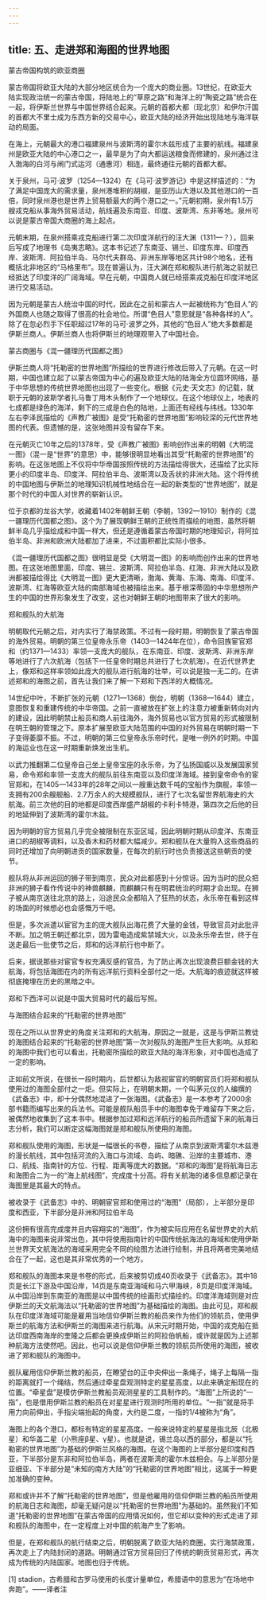 ```yaml
---
---
---
```

title: 五、走进郑和海图的世界地图
---





蒙古帝国构筑的欧亚商圈


蒙古帝国将欧亚大陆的大部分地区统合为一个庞大的商业圈。13世纪，在欧亚大陆实现政治统一的蒙古帝国，将陆地上的“草原之路”和海洋上的“陶瓷之路”统合在一起，将伊斯兰世界与中国世界结合起来。元朝的首都大都（现北京）和伊尔汗国的首都大不里士成为东西方新的交易中心，欧亚大陆的经济开始出现陆地与海洋联动的局面。

在海上，元朝最大的港口福建泉州与波斯湾的霍尔木兹形成了主要的航线。福建泉州是欧亚大陆的中心港口之一，最早是为了向大都运送粮食而修建的，泉州通过注入渤海的白河与闸门式运河（通惠河）相连，最终通往元朝的首都大都。

关于泉州，马可·波罗（1254—1324）在《马可·波罗游记》中是这样描述的：“为了满足中国庞大的需求量，泉州港堆积的胡椒，是亚历山大港以及其他港口的一百倍，同时泉州港也是世界上贸易额最大的两个港口之一。”元朝初期，泉州有1.5万艘戎克船从事海外贸易活动，航线遍及东南亚、印度、波斯湾、东非等地。泉州可以说是蒙古帝国大商圈的海上起点。

元朝末期，在泉州搭乘戎克船进行第二次印度洋航行的汪大渊（1311—？），回来后写成了地理书《岛夷志略》。这本书记述了东南亚、锡兰、印度东岸、印度西岸、波斯湾、阿拉伯半岛、马尔代夫群岛、非洲东岸等地区共计98个地名，还有概括北非地区的“马格里布”。现在普遍认为，汪大渊在郑和舰队进行航海之前就已经抵达了印度洋的广阔海域。早在元朝，中国商人就已经搭乘戎克船在印度洋地区进行交易活动。

因为元朝是蒙古人统治中国的时代，因此在之前和蒙古人一起被统称为“色目人”的外国商人也随之取得了很高的社会地位。所谓“色目人”意思就是“各种各样的人”。除了在忽必烈手下任职超过17年的马可·波罗之外，其他的“色目人”绝大多数都是伊斯兰商人。伊斯兰商人也将伊斯兰的地理观带入了中国社会。





蒙古商圈与《混一疆理历代国都之图》


伊斯兰商人将“托勒密的世界地图”所描绘的世界进行修改后带入了元朝。在这一时期，中国也建立起了以蒙古帝国为中心的遍及欧亚大陆的陆海全方位圆环网络，基于中华思想的传统世界地图也出现了一些变化。根据《元史·天文志》的记载，就职于元朝的波斯学者扎马鲁丁用木头制作了一个地球仪。在这个地球仪上，地表的七成都是绿色的海洋，剩下的三成是白色的陆地，上面还有经线与纬线。1330年左右李泽民描绘的《声教广被图》是受“托勒密的世界地图”影响较深的元代世界地图的代表。但遗憾的是，这张地图并没有留存下来。

在元朝灭亡10年之后的1378年，受《声教广被图》影响创作出来的明朝《大明混一图》（混一是“世界”的意思）中，能够很明显地看出其受“托勒密的世界地图”的影响。在这张地图上不仅将中华帝国按照传统的方法描绘得很大，还描绘了比实际更小的印度半岛、印度洋、阿拉伯半岛、波斯湾以及舌状的非洲大陆。这个将传统的中国地图与伊斯兰的地理知识机械性地结合在一起的新类型的“世界地图”，就是那个时代的中国人对世界的崭新认识。

位于京都的龙谷大学，收藏着1402年朝鲜王朝（李朝，1392—1910）制作的《混一疆理历代国都之图》。这个为了展现朝鲜王朝的正统性而描绘的地图，虽然将朝鲜半岛几乎描绘成和中国一样大，但还是遵循着蒙古帝国时期的地理知识，将阿拉伯半岛、非洲和欧洲大陆都加了进来，不过面积都比实际小很多。

《混一疆理历代国都之图》很明显是受《大明混一图》的影响而创作出来的世界地图。在这张地图里面，印度、锡兰、波斯湾、阿拉伯半岛、红海、非洲大陆以及欧洲都被描绘得比《大明混一图》更大更清晰，渤海、黄海、东海、南海、印度洋、波斯湾、红海等欧亚大陆的南部海域也被描绘出来。基于根深蒂固的中华思想所产生的中国的世界形象发生了改变，这也对朝鲜王朝的地图带来了很大的影响。





郑和舰队的大航海


明朝取代元朝之后，对内实行了海禁政策。不过有一段时期，明朝恢复了蒙古帝国的海外贸易。明朝的第三位皇帝永乐帝（1403—1424年在位），命令回族宦官郑和（约1371—1433）率领一支庞大的舰队，在东南亚、印度、波斯湾、非洲东岸等地进行了六次航海（包括下一任皇帝时期总共进行了七次航海）。在近代世界史上，像郑和这样率领如此庞大的舰队进行航海的壮举，可以说是独一无二的。在讲述郑和的海图之前，首先让我们来了解一下郑和下西洋的大概情况。

14世纪中叶，不断扩张的元朝（1271—1368）倒台，明朝（1368—1644）建立，意图恢复和重建传统的中华帝国。之前一直被放在扩张上的注意力被重新转向对内的建设，因此明朝禁止船员和商人前往海外，海外贸易也以官方贸易的形式被限制在明王朝的管理之下。原本扩展至欧亚大陆范围的中国的对外贸易在明朝时期一下子变得萎靡不振。不过，明朝的第三位皇帝永乐帝时代，是唯一例外的时期。中国的海运业也在这一时期重新焕发出生机。

以武力推翻第二位皇帝自己坐上皇帝宝座的永乐帝，为了弘扬国威以及发展国家贸易，命令郑和率领一支庞大的舰队前往东南亚以及印度洋海域。接到皇帝命令的宦官郑和，在1405—1433年的28年之间以一艘重达数千吨的宝船作为旗舰，率领一支拥有200余艘舰船、2.7万余人的大规模舰队，进行了七次名留世界航海史的大航海。前三次他的目的地都是印度西岸盛产胡椒的卡利卡特港，第四次之后他的目的地延伸到了波斯湾的霍尔木兹。

因为明朝的官方贸易几乎完全被限制在东亚区域，因此明朝时期从印度洋、东南亚进口的胡椒等调料，以及香木和药材都大幅减少。郑和舰队在大量购入这些商品的同时还增加了向明朝进贡的国家数量，在每次的航行时也负责接送这些朝贡的使节。

舰队将从非洲运回的狮子带到南京，民众对此都感到十分惊讶。因为当时的民众把非洲的狮子看作传说中的神兽麒麟，而麒麟只有在明君统治的时期才会出现。在狮子被从南京送往北京的路上，沿途民众全都陷入了狂热的状态，永乐帝在看到这样的场面的时候想必也会感慨万千吧。

但是，多次派遣以宦官为主的庞大舰队出海花费了大量的金钱，导致官员对此批评不断。加之明王朝迁都北京，因为雷电造成紫禁城大火，以及永乐帝去世，终于在送走最后一批使节之后，郑和的远洋航行也中断了。

后来，据说那些对宦官专权充满反感的官员，为了防止再次出现浪费巨额金钱的大航海，将包括海图在内的所有远洋航行资料全部付之一炬。大航海的痕迹就这样被彻底掩埋在历史的黑暗之中。

郑和下西洋可以说是中国大贸易时代的最后写照。





与海图结合起来的“托勒密的世界地图”


现在之所以从世界史的角度关注郑和的大航海，原因之一就是，这是与伊斯兰教徒的海图结合起来的“托勒密的世界地图”第一次对舰队的海图产生巨大影响。从郑和的海图中我们也可以看出，托勒密所描绘的欧亚大陆的海洋形象，对中国也造成了一定的影响。

正如前文所说，在很长一段时期内，后世都认为敌视宦官的明朝官员们将郑和舰队使用过的海图全部付之一炬。但实际上，在明朝末期，一个叫茅元仪的人编撰的《武备志》中，却十分偶然地混进了一张海图。《武备志》是一本参考了2000余部书籍而编写出来的兵法书。可能是舰队船员手中的海图幸免于难留存下来之后，被偶然地收集到了这本书中。根据参加过郑和远洋航行的船员所遗留下来的航海日志分析，我们可以断定这幅海图就是郑和舰队所使用的海图。

郑和舰队使用的海图，形状是一幅很长的书卷，描绘了从南京到波斯湾霍尔木兹港的漫长航线，其中包括河流的入海口与流域、岛屿、暗礁、沿岸的主要城市、港口、航线、指南针的方位、行程、距离等庞大的数据。“郑和的海图”是将航海日志和海图合二为一的“海上航线图”，完成度十分高。将有关航海的诸多信息都记录在海图里是其最大的特点。

被收录于《武备志》中的、明朝宦官郑和使用过的“海图”（局部），上半部分是印度和西亚，下半部分是非洲和阿拉伯半岛



这份拥有很高完成度并且内容翔实的“海图”，作为被实际应用在名留世界史的大航海中的海图来说非常出色，其中将使用指南针的中国传统航海法的海域和使用伊斯兰世界天文航海法的海域采用完全不同的绘图方法进行绘制，并且将两者完美地结合在了一起，这也是其非常优秀的一个地方。

郑和舰队的海图本来是书卷的形式，后来被剪切成40页收录于《武备志》。其中18页是长江下游及中国沿岸，14页是东南亚海域和马六甲海峡，8页是印度洋海域。从中国沿岸到东南亚的海图是以中国传统的绘画形式描绘的。印度洋海域则是对应伊斯兰的天文航海法以“托勒密的世界地图”为基础描绘的海图。由此可见，郑和舰队在印度洋海域可能是雇用当地信仰伊斯兰教的船员来作为他们的领航员，使用伊斯兰的航海方法和伊斯兰的海图来进行航海。从宋元时期开始，中国的戎克船在抵达印度西南海岸的奎隆之后都会更换成伊斯兰的阿拉伯帆船，或许就是因为上述那种航海方法使然吧。因此，也可以说是信仰伊斯兰教的领航员所使用的海图，被收进了郑和舰队的海图中。

舰队雇用信仰伊斯兰教的船员，在瞭望台的正中央伸出一条绳子，绳子上每隔一指的距离就打一个绳结，然后通过牵星盘观测特定的星星高度，以此来确定船现在的位置。“牵星盘”是模仿伊斯兰教船员观测星星的工具制作的。“海图”上所说的“一指”，也是借用伊斯兰教的船员在对星星进行观测时所用的单位。“一指”就是将手用力向前伸出，手指尖端抬起的角度，大约是二度，一指的1/4被称为“角”。

海图上的各个港口，都标有特定的星星高度。一般来说特定的星星是指北辰（北极星）和华盖二星（小熊座β星、γ星）。也就是说，锡兰岛以西的部分，都是以“托勒密的世界地图”为基础的伊斯兰风格的海图。在这个海图的上半部分是印度和西亚，下半部分是东非和阿拉伯半岛，两者在波斯湾的霍尔木兹相会。与上半部分是亚细亚、下半部分是“未知的南方大陆”的“托勒密的世界地图”相比，这属于一种更加准确的变种。

郑和或许并不了解“托勒密的世界地图”，但是他雇用的信仰伊斯兰教的船员所使用的航海日志和海图，却毫无疑问是以“托勒密的世界地图”为基础的。虽然我们不知道“托勒密的世界地图”在蒙古帝国的应用情况如何，但它却以变种的形式走进了郑和舰队的海图中，在一定程度上对中国的航海产生了影响。

但是，在郑和舰队的航行结束之后，明朝脱离了欧亚大陆的商圈，实行海禁政策，再次走上了内陆封闭的道路。明朝通过官方贸易回归了传统的朝贡贸易形式，再次成为传统的内陆国家。地图也归于传统。


[1] stadion，古希腊和古罗马使用的长度计量单位，希腊语中的意思为“在场地中奔跑”。——译者注